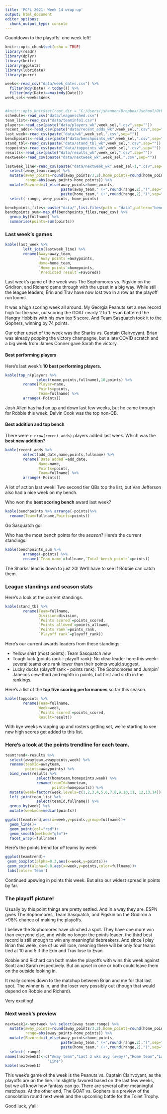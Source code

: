 ```yaml
---
title: 'PCFL 2021: Week 14 wrap-up'
output: html_document
editor_options: 
  chunk_output_type: console
---
```


Countdown to the playoffs: one week left!

```r
knitr::opts_chunk$set(echo = TRUE)
library(readr)
library(dplyr)
library(knitr)
library(ggplot2)
library(lubridate)
library(purrr)

weeks<-read_csv("data/week_dates.csv") %>%
  filter(mdy(Date) < today()) %>%
  filter(mdy(Date)==max(mdy(Date)))
week_sel<-weeks$Week


#knitr::opts_knit$set(root.dir = "C:/Users/jshannon/Dropbox/Jschool/Other/pcfl2020")
schedule<-read_csv("data/leaguesched.csv")
team_list<-read_csv("data/teaminfo1.csv")
players<-read_csv(paste("data/players_wk",week_sel,".csv",sep=""))
recent_adds<-read_csv(paste("data/recent_adds_wk",week_sel,".csv",sep=""))
last_week<-read_csv(paste("data/wk",week_sel,".csv",sep=""))
benchpoints<-read_csv(paste("data/benchpoints_wk",week_sel,".csv",sep=""))
stand_tbl<-read_csv(paste("data/stand_tbl_wk",week_sel,".csv",sep=""))
toppoints<-read_csv(paste("data/toppoints_wk",week_sel,".csv",sep=""))
results<-read_csv(paste("data/results_wk",week_sel,".csv",sep=""))
nextweek<-read_csv(paste("data/nextweek_wk",week_sel,".csv",sep=""))

lastweek_line<-read_csv(paste("data/nextweek_wk",week_sel-1,".csv",sep="")) %>%
  select(away_team:range) %>%
  mutate(away_points=round(away_points/3,2),home_points=round(home_points/3,2),
         range=abs(away_points-home_points)) %>%
  mutate(Favored=if_else(away_points>home_points,
                         paste(away_team," (+",round(range,2),")",sep=""),
                         paste(home_team," (+",round(range,2),")",sep=""))) %>%
  select(-range,-away_points,-home_points)

benchpoints_files<-paste("data/",list.files(path = "data",pattern="benchpoints"),sep="")
benchpoints_sum<-map_df(benchpoints_files,read_csv) %>%
  group_by(fullname) %>%
  summarise(points=sum(points))
```

### Last week's games

```r
kable(last_week %>%
        left_join(lastweek_line) %>%
        rename(Away=away_team,
               `Away points`=awaypoints,
               Home=home_team,
               `Home points`=homepoints,
               `Predicted result`=Favored))
```

Last week's game of the week was The Sophomores vs. Pigskin on the Gridiron, and Richard came through with the upset in a big way. While still the league leaders, Erin and Trav have now lost two in a row as the playoff run looms. 

It was a high scoring week all around. My Georgia Peanuts set a new record high for the year, outscoring the GOAT nearly 2 to 1. Evan battered the Hangry Hobbits with his own top 5 score. And Team Sasquatch took it to the Gophers, winning by 74 points.

Our other upset of the week was the Sharks vs. Captain Clairvoyant. Brian was already popping the victory champagne, but a late COVID scratch and a big week from James Conner gave Sarah the victory.

#### Best performing players

Here's last week's **10 best performing players.** 

```r
kable(top_n(players %>% 
              select(name,points,fullname),10,points) %>%
        rename(Player=name,
               Points=points,
               Team=fullname) %>%
        arrange(-Points))
```

Josh Allen has had an up and down last few weeks, but he came through for Robbie this week. Dalvin Cook was the top non-QB.

#### Best addition and top bench
There were `r nrow(recent_adds)` players added last week. Which was the **best new addition**?

```r
kable(recent_adds %>% 
        select(add_date,name,points,fullname) %>%
        rename(`Date added`=add_date,
               Name=name,
               Points=points,
               Team=fullname) %>%
        arrange(-Points))
```

A lot of action last week! Two second tier QBs top the list, but Van Jefferson also had a nice week on my bench.

Who won the **best scoring bench** award last week?

```r
kable(benchpoints %>% arrange(-points)%>%
  rename(Team=fullname,Points=points)) 
```

Go Sasquatch go!

Who has the most bench points for the _season_? Here's the current standings:

```r
kable(benchpoints_sum %>% 
        arrange(-points) %>%
        rename(`Team name`=fullname,`Total bench points`=points)) 
```

The Sharks' lead is down to just 20! We'll have to see if Robbie can catch them.

### League standings and season stats
Here's a look at the current standings.

```r
kable(stand_tbl %>%
        rename(Team=fullname,
               Division=division,
               `Points scored`=points_scored,
               `Points allowed`=points_allowed,
               `Points rank`=points_rank,
               `Playoff rank`=playoff_rank))
```

Here's our current awards leaders from these standings:

* Yellow shirt (most points): Team Sasquatch *new*
* Tough luck (points rank - playoff rank): No clear leader here this week--several teams one rank lower than their points would suggest.
* Lucky ducks (playoff rank - points rank): The Sophomores and Jumpin' Jaheims *new*--third and eighth in points, but first and sixth in the rankings.

Here's a list of the **top five scoring performances** so far this season.

```r
kable(toppoints %>%
        rename(Team=fullname,
               Week=week,
               `Points scored`=points_scored,
               Result=result))
```

With bye weeks wrapping up and rosters getting set, we're starting to see new high scores get added to this list.

### Here's a look at the **points trendline** for each team.

```r
teamtrend<-results %>%
  select(awayteam,awaypoints,week) %>%
  rename(teamId=awayteam,
         points=awaypoints) %>%
  bind_rows(results %>%
              select(hometeam,homepoints,week) %>%
              rename(teamId=hometeam,
                     points=homepoints)) %>%
  mutate(week=factor(week,levels=c(1,2,3,4,5,6,7,8,9,10,11, 12,13,14))) %>%
  left_join(team_list %>%
              select(teamId,fullname)) %>%
  group_by(week) %>%
  mutate(weekmdn=median(points))

ggplot(teamtrend,aes(x=week,y=points,group=fullname))+
  geom_line()+
  geom_point(col="red")+
  geom_smooth(method="glm")+
  facet_wrap(~fullname)
```

Here's the points trend for *_all_* teams by week

```r
ggplot(teamtrend)+
 geom_boxplot(alpha=0.3,aes(x=week,y=points))+
 geom_point(alpha=0.8,aes(x=week,y=points,color=fullname))+
 labs(color='Team') 
```

Continued upswing in points this week. But also our widest spread in points by far.

### The playoff picture!

Usually by this point things are pretty settled. And in a way they are. ESPN gives The Sophomores, Team Sasquatch, and Pigskin on the Gridiron a >98% chance of making the playoffs.

I believe the Sophomores have clinched a spot. They have one more win than everyone else, and while no longer the points leader, the third best record is still enough to win any meaningful tiebreakers. And since I play Brian this week, one of us will lose, meaning there will be only four teams tied at 10 and 5 if the Erin and Trav lose to Evan.

Robbie and Richard can both make the playoffs with wins this week against Scott and Sarah respectively. But an upset in one or both could leave them on the outside looking in. 

It really comes down to the matchup between Brian and me for that last spot. The winner is in, and the loser very possibly out (though that would depend on Robbie and Richard).

Very exciting!

### Next week's preview

```r
nextweek1<-nextweek %>% select(away_team:range) %>%
  mutate(away_points=round(away_points/3,2),home_points=round(home_points/3,2),
         range=abs(away_points-home_points)) %>%
  mutate(Favored=if_else(away_points>home_points,
                         paste(away_team," (+",round(range,2),")",sep=""),
                         paste(home_team," (+",round(range,2),")",sep=""))) %>%
  select(-range)
names(nextweek1)<-c("Away team","Last 3 wks avg (away)","Home team","Last 3 wks avg (home)",
                   "Line")
kable(nextweek1)
```

This week's game of the week is the Peanuts vs. Captain Clairvoyant, as the playoffs are on the line. I'm slightly favored based on the last few weeks, but we all know how fantasy can go. There are several other meaningful matchups. At the other end, The GOAT vs. Gophers is a preview of the consolation round next week and the upcoming battle for the Toilet Trophy.

Good luck, y'all!
